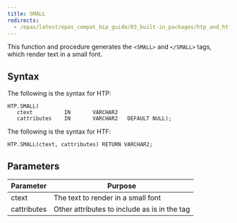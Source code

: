 ```yaml
---
title: SMALL
redirects:
  - /epas/latest/epas_compat_bip_guide/03_built-in_packages/htp_and_htf/small/ #generated for docs/epas/reorg-role-use-case-mode
---
```


This function and procedure generates the `<SMALL>` and `</SMALL>` tags, which render text in a small font.

## Syntax

The following is the syntax for HTP:

```
HTP.SMALL(
   ctext          IN       VARCHAR2
   cattributes    IN       VARCHAR2   DEFAULT NULL);
```

The following is the syntax for HTF:

```
HTP.SMALL(ctext, cattributes) RETURN VARCHAR2;
```

## Parameters

| Parameter | Purpose  |
| --------- | -------- |
| ctext | The text to render in a small font |
| cattributes | Other attributes to include as is in the tag |

